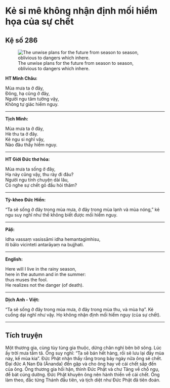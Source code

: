 # Kẻ si mê không nhận định mối hiểm họa của sự chết {- #ke-si-me-khong-nhan-dinh-moi-hiem-hoa-cua-su-chet}

## Kệ số 286 {- #ke-so-286}

![The unwise plans for the future from season to season, oblivious to dangers which inhere.](images/kinh-phap-cu-ke-so-286-dhammapada-verse-286.jpg){fig-align="center" .lightbox}

**HT Minh Châu:**

Mùa mưa ta ở đây,  
Ðông, hạ cũng ở đây,  
Người ngu tâm tưởng vậy,  
Không tự giác hiểm nguy.  

<hr class="divider">

**Tịch Minh:**

Mùa mưa ta ở đây,  
Hè thu ta ở đây.  
Kẻ ngu si nghĩ vậy,  
Nào đâu thấy hiểm nguy.  

<hr class="divider">

**HT Giới Đức thơ hóa:**

Mùa mưa ta sống ở đây,  
Hạ này cũng vậy, thu rày đi đâu?  
Người ngu tính chuyện dài lâu,  
Có nghe sự chết gõ đầu hỏi thăm?  

<hr class="divider">

**Tỳ-kheo Đức Hiền:**

“Ta sẽ sống ở đây trong mùa mưa, ở đây trong mùa lạnh và mùa nóng,” kẻ ngu suy nghĩ như thế không biết được mối hiểm nguy.  

<hr class="divider">

**Pāḷi:**

Idha vassaṃ vasissāmi idha hemantagimhisu,  
iti bālo vicinteti antarāyaṃ na bujjhati.  

<hr class="divider">

**English:**

Here will I live in the rainy season,  
here in the autumn and in the summer:  
thus muses the fool.  
He realizes not the danger (of death).  

<hr class="divider">

**Dịch Anh - Việt:**

"Ta sẽ sống ở đây trong mùa mưa, ở đây trong mùa thu, và mùa hạ". Kẻ cuồng dại nghĩ như vậy. Họ không nhận định mối hiểm nguy (của sự chết).  

<hr class="divider">

## Tích truyện {- #tich-truyen}

Một thương gia, cùng tùy tùng gia thuộc, dừng chân nghỉ bên bờ sông. Lúc ấy trời mưa tầm tã. Ông suy nghĩ: "Ta sẽ bán hết hàng, rồi sẽ lưu lại đây mùa này, kế mùa kia". Ðức Phật nhận thấy rằng trong bảy ngày nữa ông sẽ chết. Ðại đức A Nan Ðà (Ānanda) đến gặp và cho ông hay về cái chết sắp đến của ông. Ông thương gia hối hận, thỉnh Ðức Phật và chư Tăng về chỗ ngụ, để bát cúng dường. Ðức Phật khuyên ông nên hành thiền về cái chết. Ông làm theo, đắc từng Thánh đầu tiên, và tịch diệt như Ðức Phật đã tiên đoán.